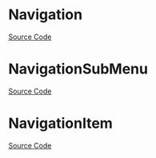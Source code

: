 
<Meta title="Navigation/Navigation/Doc" />

# Navigation

<Description of={Navigation} />

[Source Code](https://github.com/Mezzanine-UI/mezzanine/blob/main/packages/react/src/Navigation/Navigation.tsx)

<ArgsTable of={Navigation} />

# NavigationSubMenu

<Description of={NavigationSubMenu} />

[Source Code](https://github.com/Mezzanine-UI/mezzanine/blob/main/packages/react/src/Navigation/NavigationItem.tsx)

<ArgsTable of={NavigationSubMenu} />

# NavigationItem

<Description of={NavigationItem} />

[Source Code](https://github.com/Mezzanine-UI/mezzanine/blob/main/packages/react/src/Navigation/NavigationItem.tsx)

<ArgsTable of={NavigationItem} />
